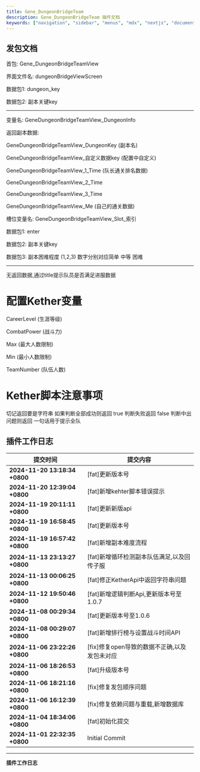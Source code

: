 ```yaml
---
title: Gene_DungeonBridgeTeam
description: Gene_DungeonBridgeTeam 插件文档
keywords: ["navigation", "sidebar", "menus", "mdx", "nextjs", "documents"]
---
```




## 发包文档

<Step>
<StepItem title="数据首包">

首包: Gene_DungeonBridgeTeamView

界面文件名: dungeonBridgeViewScreen

</StepItem>

<StepItem title="副本展示数据">

数据包1: dungeon_key

数据包2: 副本关键key

---

变量名: GeneDungeonBridgeTeamView_DungeonInfo

返回副本数据:

GeneDungeonBridgeTeamView_DungeonKey (副本名)

GeneDungeonBridgeTeamView_自定义数据key (配置中自定义)

GeneDungeonBridgeTeamView_1_Time (队长通关排名数据)

GeneDungeonBridgeTeamView_2_Time

GeneDungeonBridgeTeamView_3_Time

GeneDungeonBridgeTeamView_Me (自己的通关数据)

槽位变量名: GeneDungeonBridgeTeamView_Slot_索引

</StepItem>

<StepItem title="进副本">

数据包1: enter

数据包2: 副本关键key

数据包3: 副本困难程度  (1,2,3) 数字分别对应简单 中等 困难

---

无返回数据,通过title提示队员是否满足进服数据

</StepItem>

</Step>


# 配置Kether变量

CareerLevel (生涯等级)

CombatPower (战斗力)

Max (最大人数限制)

Min (最小人数限制)

TeamNumber (队伍人数)

# Kether脚本注意事项

切记返回要是字符串
如果判断全部成功则返回 true
判断失败返回 false
判断中出问题则返回 一句话用于提示全队

## 插件工作日志

| 提交时间                              | 提交内容                                                                          |
|--------------------------------------|---------------------------------------------------------------------------------|
| **2024-11-20 13:18:34 +0800** | [fat]更新版本号 |
| **2024-11-20 12:39:04 +0800** | [fat]新增kehter脚本错误提示 |
| **2024-11-19 20:11:11 +0800** | [fat]更新新版api |
| **2024-11-19 16:58:45 +0800** | [fat]更新版本号 |
| **2024-11-19 16:57:42 +0800** | [fat]新增副本难度流程 |
| **2024-11-13 23:13:27 +0800** | [fat]新增循环检测副本队伍满足,以及回传子服 |
| **2024-11-13 00:06:25 +0800** | [fat]修正KetherApi中返回字符串问题 |
| **2024-11-12 19:50:46 +0800** | [fat]新增逻辑判断Api,更新版本号至1.0.7 |
| **2024-11-08 00:29:34 +0800** | [fat]更新版本号至1.0.6 |
| **2024-11-08 00:29:07 +0800** | [fat]新增排行榜与设置战斗时间API |
| **2024-11-06 23:22:26 +0800** | [fix]修复open导致的数据不正确,以及发包未对应 |
| **2024-11-06 18:26:53 +0800** | [fat]升级版本号 |
| **2024-11-06 18:21:16 +0800** | [fix]修复发包顺序问题 |
| **2024-11-06 16:12:39 +0800** | [fix]修复依赖问题与重载,新增数据库 |
| **2024-11-04 18:34:06 +0800** | [fat]初始化提交 |
| **2024-11-01 22:32:35 +0800** | Initial Commit |

---
**插件工作日志**











